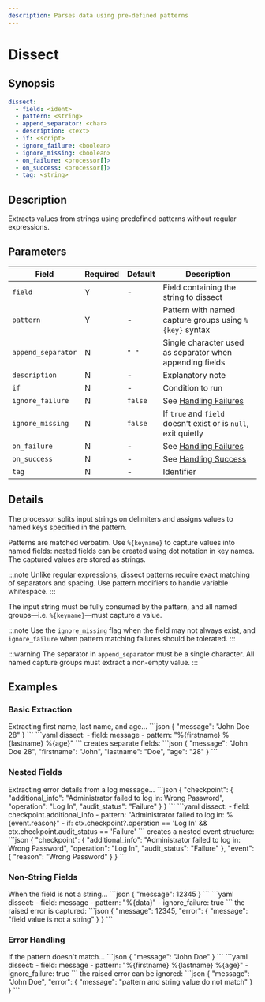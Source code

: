 ```yaml
---
description: Parses data using pre-defined patterns
---
```


# Dissect

## Synopsis

```yaml {2,3}
dissect:
  - field: <ident>
  - pattern: <string>
  - append_separator: <char>
  - description: <text>
  - if: <script>
  - ignore_failure: <boolean>
  - ignore_missing: <boolean>
  - on_failure: <processor[]>
  - on_success: <processor[]>
  - tag: <string>
```

## Description

Extracts values from strings using predefined patterns without regular expressions.

## Parameters

|Field|Required|Default|Description|
|---|---|---|---|
|`field`|Y|-|Field containing the string to dissect|
|`pattern`|Y|-|Pattern with named capture groups using `%{key}` syntax|
|`append_separator`|N|`" "`|Single character used as separator when appending fields|
|`description`|N|-|Explanatory note|
|`if`|N|-|Condition to run|
|`ignore_failure`|N|`false`|See [Handling Failures](../handling-failures.mdx)|
|`ignore_missing`|N|`false`|If `true` and `field` doesn't exist or is `null`, exit quietly|
|`on_failure`|N|-|See [Handling Failures](../handling-failures.mdx)|
|`on_success`|N|-|See [Handling Success](../handling-success.mdx)|
|`tag`|N|-|Identifier|

## Details

The processor splits input strings on delimiters and assigns values to named keys specified in the pattern.

Patterns are matched verbatim. Use `%{keyname}` to capture values into named fields: nested fields can be created using dot notation in key names. The captured values are stored as strings.

:::note
Unlike regular expressions, dissect patterns require exact matching of separators and spacing. Use pattern modifiers to handle variable whitespace.
:::

The input string must be fully consumed by the pattern, and all named groups&mdash;i.e. `%{keyname}`&mdash;must capture a value.

:::note
Use the `ignore_missing` flag when the field may not always exist, and `ignore_failure` when pattern matching failures should be tolerated.
:::

:::warning
The separator in `append_separator` must be a single character. All named capture groups must extract a non-empty value.
:::

## Examples

### Basic Extraction

<ExampleGrid>
  <CommentCol>
    Extracting first name, last name, and age...
  </CommentCol>
  <CodeCol>
    ```json
    {
      "message": "John Doe 28"
    }
    ```
    ```yaml
    dissect:
      - field: message
      - pattern: "%{firstname} %{lastname} %{age}"
    ```
  </CodeCol>
  <CommentCol>
    creates separate fields:
  </CommentCol>
  <CodeCol>
    ```json
    {
      "message": "John Doe 28",
      "firstname": "John",
      "lastname": "Doe",
      "age": "28"
    }
    ```
  </CodeCol>
</ExampleGrid>

### Nested Fields

<ExampleGrid>
  <CommentCol>
    Extracting error details from a log message...
  </CommentCol>
  <CodeCol>
    ```json
    {
      "checkpoint": {
        "additional_info": "Administrator failed to log in: Wrong Password",
        "operation": "Log In",
        "audit_status": "Failure"
      }
    }
    ```
    ```yaml
    dissect:
      - field: checkpoint.additional_info
      - pattern: "Administrator failed to log in: %{event.reason}"
      - if: ctx.checkpoint?.operation == 'Log In' && ctx.checkpoint.audit_status == 'Failure'
    ```
  </CodeCol>
  <CommentCol>
    creates a nested event structure:
  </CommentCol>
  <CodeCol>
    ```json
    {
      "checkpoint": {
        "additional_info": "Administrator failed to log in: Wrong Password",
        "operation": "Log In", 
        "audit_status": "Failure"
      },
      "event": {
        "reason": "Wrong Password"
      }
    }
    ```
  </CodeCol>
</ExampleGrid>

### Non-String Fields

<ExampleGrid>
  <CommentCol>
    When the field is not a string...
  </CommentCol>
  <CodeCol>
    ```json
    {
      "message": 12345
    }
    ```
    ```yaml
    dissect:
      - field: message
      - pattern: "%{data}"
      - ignore_failure: true
    ```
  </CodeCol>
  <CommentCol>
    the raised error is captured:
  </CommentCol>
  <CodeCol>
    ```json
    {
      "message": 12345,
      "error": {
        "message": "field value is not a string"
      }
    }
    ```
  </CodeCol>
</ExampleGrid>

### Error Handling

<ExampleGrid>
  <CommentCol>
    If the pattern doesn't match...
  </CommentCol>
  <CodeCol>
    ```json
    {
      "message": "John Doe"
    }
    ```
    ```yaml
    dissect:
      - field: message
      - pattern: "%{firstname} %{lastname} %{age}"
      - ignore_failure: true
    ```
  </CodeCol>
  <CommentCol>
    the raised error can be ignored:
  </CommentCol>
  <CodeCol>
    ```json
    {
      "message": "John Doe",
      "error": {
        "message": "pattern and string value do not match"
      }
    }
    ```
  </CodeCol>
</ExampleGrid>
